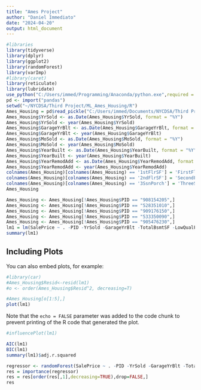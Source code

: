 ```yaml
---
title: "Ames Project"
author: "Daniel Immediato"
date: "2024-04-20"
output: html_document
---
```


```r
#libraries
library(tidyverse)
library(dplyr)
library(ggplot2)
library(randomForest)
library(varImp)
#library(caret)
library(reticulate)
library(lubridate)
use_python("C:/Users/immed/Programming/Anaconda/python.exe",required = TRUE)
pd <- import("pandas")
setwd("~/NYCDSA/Third Project/ML_Ames_Housing/R")
Ames_Housing = pd$read_pickle("C:/Users/immed/Documents/NYCDSA/Third Project/ML_Ames_Housing/Python/housing_numeric.pkl")
Ames_Housing$YrSold <- as.Date(Ames_Housing$YrSold, format = "%Y")
Ames_Housing$YrSold <- year(Ames_Housing$YrSold)
Ames_Housing$GarageYrBlt <- as.Date(Ames_Housing$GarageYrBlt, format = "%Y")
Ames_Housing$GarageYrBlt <- year(Ames_Housing$GarageYrBlt)
Ames_Housing$MoSold <- as.Date(Ames_Housing$MoSold, format = "%Y")
Ames_Housing$MoSold <- year(Ames_Housing$MoSold)
Ames_Housing$YearBuilt <- as.Date(Ames_Housing$YearBuilt, format = "%Y")
Ames_Housing$YearBuilt <- year(Ames_Housing$YearBuilt)
Ames_Housing$YearRemodAdd <- as.Date(Ames_Housing$YearRemodAdd, format = "%Y")
Ames_Housing$YearRemodAdd <- year(Ames_Housing$YearRemodAdd)
colnames(Ames_Housing)[colnames(Ames_Housing) == '1stFlrSF'] = 'FirstFlrSF'
colnames(Ames_Housing)[colnames(Ames_Housing) == '2ndFlrSF'] = 'SecondFlrSF'
colnames(Ames_Housing)[colnames(Ames_Housing) == '3SsnPorch'] = 'ThreeSsnPorch'
Ames_Housing
```

```r
Ames_Housing <- Ames_Housing[!Ames_Housing$PID == "908154205",]
Ames_Housing <- Ames_Housing[!Ames_Housing$PID == "528351010",]
Ames_Housing <- Ames_Housing[!Ames_Housing$PID == "909176150",]
Ames_Housing <- Ames_Housing[!Ames_Housing$PID == "533350090",]
Ames_Housing <- Ames_Housing[!Ames_Housing$PID == "905476230",]
lm1 = lm(SalePrice ~ . -PID -YrSold -GarageYrBlt -TotalBsmtSF -LowQualFinSF -MoSold -YearBuilt -YearRemodAdd, data = Ames_Housing)
summary(lm1)
```

## Including Plots

You can also embed plots, for example:

```r
#library(car)
#Ames_Housing$Resid<-resid(lm1)
#o <- order(Ames_Housing$Resid^2, decreasing=T)

#Ames_Housing[o[1:5],]
plot(lm1)
```

Note that the `echo = FALSE` parameter was added to the code chunk to prevent printing of the R code that generated the plot.
```r
#influencePlot(lm1)
```


```r
AIC(lm1)
BIC(lm1)
summary(lm1)$adj.r.squared
```
```r
regressor <- randomForest(SalePrice ~ . -PID -YrSold -GarageYrBlt -TotalBsmtSF -LowQualFinSF -MoSold -YearBuilt -YearRemodAdd, data = Ames_Housing, importance=TRUE)
res = importance(regressor)
res = res[order(res[,1],decreasing=TRUE),drop=FALSE,]
res
```

